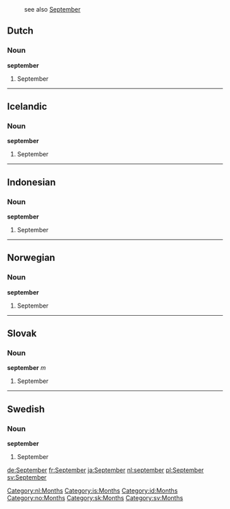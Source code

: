:see also [[September]]

==Dutch==
===Noun===
'''september'''

#September
[[Category:nl:Months]]
----

==Icelandic==
===Noun===
'''september'''

#September
[[Category:is:Months]]
----
==Indonesian==
===Noun===
'''september'''

#September
[[Category:id:Months]]
----
==Norwegian==
===Noun===
'''september'''

#September
[[Category:no:Months]]
----
==Slovak==
===Noun===
'''september''' ''m''

#September
[[Category:sk:Months]]
----
==Swedish==
===Noun===
'''september''' 

#September
[[Category:sv:Months]]

[[de:September]]
[[fr:September]]
[[ja:September]]
[[nl:september]] 
[[pl:September]] 
[[sv:September]]
